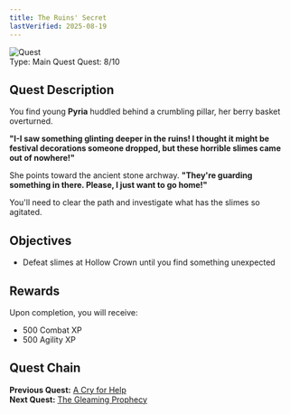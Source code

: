 ```yaml
---
title: The Ruins' Secret
lastVerified: 2025-08-19
---
```


<div className="mb-8 flex items-start gap-6">
  <div className="flex-shrink-0">
    <img
      src="/assets/icons/quest.png"
      alt="Quest"
      className="h-24 w-24 rounded-lg border"
    />
  </div>
  <div className="flex-1">
    <div className="space-y-2">
      <div className="flex flex-wrap gap-4 text-sm">
        <span className="rounded-md bg-blue-100 px-2 py-1 dark:bg-blue-900">
          Type: Main Quest
        </span>
        <span className="rounded-md bg-purple-100 px-2 py-1 dark:bg-purple-900">
          Quest: 8/10
        </span>
      </div>
    </div>
  </div>
</div>

## Quest Description

You find young **Pyria** huddled behind a crumbling pillar, her berry basket overturned.

**"I-I saw something glinting deeper in the ruins! I thought it might be festival decorations someone dropped, but these horrible slimes came out of nowhere!"**

She points toward the ancient stone archway. **"They're guarding something in there. Please, I just want to go home!"**

You'll need to clear the path and investigate what has the slimes so agitated.

## Objectives

- Defeat slimes at Hollow Crown until you find something unexpected

## Rewards

Upon completion, you will receive:

- 500 Combat XP
- 500 Agility XP

## Quest Chain

**Previous Quest:** [A Cry for Help](/docs/quests/individual/a-cry-for-help)  
**Next Quest:** [The Gleaming Prophecy](/docs/quests/individual/the-gleaming-prophecy)
